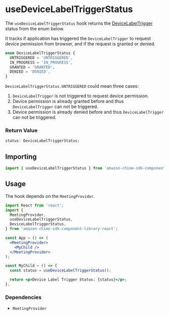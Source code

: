 <Meta title="SDK Hooks/useDeviceLabelTriggerStatus" />

# useDeviceLabelTriggerStatus

The `useDeviceLabelTriggerStatus` hook returns the [DeviceLabelTrigger](https://github.com/aws/amazon-chime-sdk-js/blob/bec0e13331ee1ff9198070dd2a6bb1bd289dd14e/src/devicecontroller/DeviceControllerFacade.ts#L25-L37) status from the enum below.

It tracks if application has triggered the `DeviceLabelTrigger` to request device permission from browser, and if the request is granted or denied.

```javascript
enum DeviceLabelTriggerStatus {
  UNTRIGGERED = 'UNTRIGGERED',
  IN_PROGRESS = 'IN_PROGRESS',
  GRANTED = 'GRANTED',
  DENIED = 'DENIED',
}
```

`DeviceLabelTriggerStatus.UNTRIGGERED` could mean three cases:
1. `DeviceLabelTrigger` is not triggered to request device permission.
2. Device permission is already granted before and thus `DeviceLabelTrigger` can not be triggered.
3. Device permission is already denied before and thus `DeviceLabelTrigger` can not be triggered.

### Return Value

```javascript
status: DeviceLabelTriggerStatus;
```

## Importing

```javascript
import { useDeviceLabelTriggerStatus } from 'amazon-chime-sdk-component-library-react';
```

## Usage

The hook depends on the `MeetingProvider`.

```jsx
import React from 'react';
import {
  MeetingProvider,
  useDeviceLabelTriggerStatus,
  DeviceLabelTriggerStatus,
} from 'amazon-chime-sdk-component-library-react';

const App = () => (
  <MeetingProvider>
    <MyChild />
  </MeetingProvider>
);

const MyChild = () => {
  const status = useDeviceLabelTriggerStatus();

  return <p>Device Label Trigger Status: {status}</p>;
};
```

### Dependencies

- `MeetingProvider`
